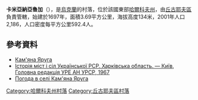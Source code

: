 <!-- 檔案不存在 [[Image:Каменная_Яруга.JPG|right]] -->
{{coord|49|52|57|N|36|35|37|E|scale:100000_region:UA|display=title}}

'''卡米亞納亞魯加'''（{{lang-uk|Кам'яна Яруга}}），是[[烏克蘭|烏克蘭]]的村落，位於該國東部[[哈爾科夫州|哈爾科夫州]]，由[[丘古耶夫區|丘古耶夫區]]負責管轄，始建於1697年，面積3.69平方公里，海拔高度134米，2001年人口2,186，人口密度每平方公里592.4人。

==參考資料==
* [http://w1.c1.rada.gov.ua/pls/z7502/A005?rdat1=21.09.2011&rf7571=34173 Кам'яна Яруга]{{dead link|date=2017年11月 |bot=InternetArchiveBot |fix-attempted=yes }}
* [https://web.archive.org/web/20110101195051/http://www.igsu.org.ua/Harkovskja.obl/CZuguevskij.rajon/Kamennaja_JAruga.html Історія міст і сіл Української РСР. Харківська область. — Київ, Головна редакція УРЕ АН УРСР, 1967]
* [http://weather.in.ua/ua/har'kovskaja/9916 Погода в селі Кам'яна Яруга] {{Wayback|url=http://weather.in.ua/ua/har'kovskaja/9916 |date=20160323025639 }}

{{DEFAULTSORT:Кам'яна Яруга}}
[[Category:哈爾科夫州村落|Category:哈爾科夫州村落]]
[[Category:丘古耶夫區村落|Category:丘古耶夫區村落]]


{{Kharkiv-geo-stub}}